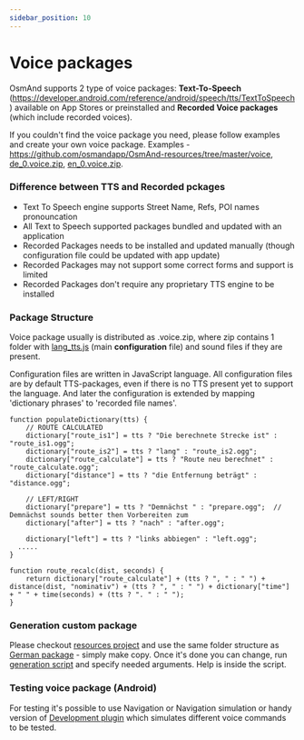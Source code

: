 ```yaml
---
sidebar_position: 10
---
```


# Voice packages

<IncompleteArticle/>

OsmAnd supports 2 type of voice packages: **Text-To-Speech** (https://developer.android.com/reference/android/speech/tts/TextToSpeech) available on App Stores or preinstalled and **Recorded Voice packages** (which include recorded voices).

If you couldn't find the voice package you need, please follow examples and create your own voice package. Examples - https://github.com/osmandapp/OsmAnd-resources/tree/master/voice, [de_0.voice.zip](https://download.osmand.net/download?standard=yes&file=de_0.voice.zip), [en_0.voice.zip](https://download.osmand.net/download?standard=yes&file=en_0.voice.zip).

### Difference between TTS and Recorded pckages

- Text To Speech engine supports Street Name, Refs, POI names pronouncation
- All Text to Speech supported packages bundled and updated with an application
- Recorded Packages needs to be installed and updated manually (though configuration file could be updated with app update)
- Recorded Packages may not support some correct forms and support is limited
- Recorded Packages don't require any proprietary TTS engine to be installed

### Package Structure

Voice package usually is distributed as .voice.zip, where zip contains 1 folder with [lang_tts.js](https://github.com/osmandapp/OsmAnd-resources/blob/master/voice/de/de_tts.js) (main **configuration** file) and sound files if they are present. 

Configuration files are written in JavaScript language. All configuration files are by default TTS-packages, even if there is no TTS present yet to support the language. And later the configuration is extended by mapping 'dictionary phrases' to 'recorded file names'.

```
function populateDictionary(tts) {
	// ROUTE CALCULATED
	dictionary["route_is1"] = tts ? "Die berechnete Strecke ist" : "route_is1.ogg";
	dictionary["route_is2"] = tts ? "lang" : "route_is2.ogg";
	dictionary["route_calculate"] = tts ? "Route neu berechnet" : "route_calculate.ogg";
	dictionary["distance"] = tts ? "die Entfernung beträgt" : "distance.ogg";

	// LEFT/RIGHT
	dictionary["prepare"] = tts ? "Demnächst " : "prepare.ogg";  // Demnächst sounds better then Vorbereiten zum
	dictionary["after"] = tts ? "nach" : "after.ogg";
	
	dictionary["left"] = tts ? "links abbiegen" : "left.ogg";
  .....
}

function route_recalc(dist, seconds) {
	return dictionary["route_calculate"] + (tts ? ", " : " ") + distance(dist, "nominativ") + (tts ? ", " : " ") + dictionary["time"] + " " + time(seconds) + (tts ? ". " : " ");
}
```


### Generation custom package

Please checkout [resources project](https://github.com/osmandapp/OsmAnd-resources/) and use the same folder structure as [German package](https://github.com/osmandapp/OsmAnd-resources/tree/master/voice/de) - simply make copy. Once it's done you can change, run [generation script](https://github.com/osmandapp/OsmAnd-resources/blob/master/voice/gen_voice.sh#L4) and specify needed arguments. Help is inside the script.

### Testing voice package (Android)

For testing it's possible to use Navigation or Navigation simulation or handy version of [Development plugin](/docs/user/navigation/guidance/voice-navigation#testing-of-voice-prompts-android) which simulates different voice commands to be tested.

